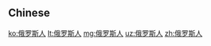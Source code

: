 {{also|俄羅斯人}}
==Chinese==
{{zh-see|俄羅斯人}}

[[ko:俄罗斯人]]
[[lt:俄罗斯人]]
[[mg:俄罗斯人]]
[[uz:俄罗斯人]]
[[zh:俄罗斯人]]
